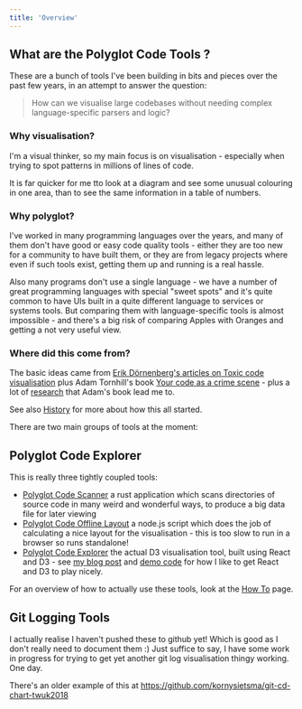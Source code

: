 ```yaml
---
title: 'Overview'
---
```


## What are the Polyglot Code Tools ?

These are a bunch of tools I've been building in bits and pieces over the past few years, in an attempt to answer the question:

> How can we visualise large codebases without needing complex language-specific parsers and logic?

### Why visualisation?

I'm a visual thinker, so my main focus is on visualisation - especially when trying to spot patterns in millions of lines of code.

It is far quicker for me tto look at a diagram and see some unusual colouring in one area, than to see the same information in a table of numbers.

### Why polyglot?

I've worked in many programming languages over the years, and many of them don't have good or easy code quality tools - either they are too new for a community to have built them, or they are from legacy projects where even if such tools exist, getting them up and running is a real hassle.

Also many programs don't use a single language - we have a number of great programming languages with special "sweet spots" and it's quite common to have UIs built in a quite different language to services or systems tools.  But comparing them with language-specific tools is almost impossible - and there's a big risk of comparing Apples with Oranges and getting a not very useful view.

### Where did this come from?

The basic ideas came from [Erik Dörnenberg's articles on Toxic code visualisation](https://erik.doernenburg.com/2013/06/toxicity-reloaded/) plus Adam Tornhill's book [Your code as a crime scene](https://pragprog.com/book/atcrime/your-code-as-a-crime-scene) - plus a lot of [research](/research) that Adam's book lead me to.

See also [History](/history) for more about how this all started.

There are two main groups of tools at the moment:

## Polyglot Code Explorer

This is really three tightly coupled tools:

* [Polyglot Code Scanner](/tools/scanner/description) a rust application which scans directories of source code in many weird and wonderful ways, to produce a big data file for later viewing
* [Polyglot Code Offline Layout](/tools/layout/description) a node.js script which does the job of calculating a nice layout for the visualisation - this is too slow to run in a browser so runs standalone!
* [Polyglot Code Explorer](/tools/explorer/description) the actual D3 visualisation tool, built using React and D3 - see [my blog post](https://blog.korny.info/2020/07/19/better-d3-with-react.html) and [demo code](https://github.com/kornysietsma/d3-react-demo) for how I like to get React and D3 to play nicely.

For an overview of how to actually use these tools, look at the [How To](/tools/explorer/howto) page.

## Git Logging Tools

I actually realise I haven't pushed these to github yet! Which is good as I don't really need to document them :) Just suffice to say, I have some work in progress for trying to get yet another git log visualisation thingy working.  One day.

There's an older example of this at <https://github.com/kornysietsma/git-cd-chart-twuk2018>


